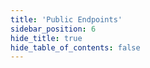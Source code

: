```yaml
---
title: 'Public Endpoints'
sidebar_position: 6
hide_title: true
hide_table_of_contents: false
---
```



<PageTitle
  iconUrl="img/kopi-icon.svg"
  title="Public Endpoints"
  chainId="luwak-1"
  version="v20.1"
/>

<Endpoints
  api="https://kopi-api.noders.services"
  rpc="https://kopi-rpc.noders.services"
  grpc="https://kopi-grpc.noders.services:443"
  jsonRpc=""
/>
